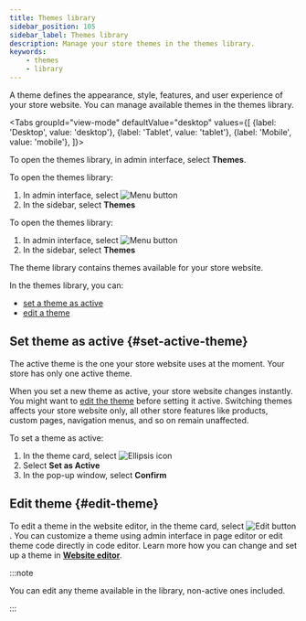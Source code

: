 ```yaml
---
title: Themes library
sidebar_position: 105
sidebar_label: Themes library
description: Manage your store themes in the themes library.
keywords:
    - themes
    - library
---
```



A theme defines the appearance, style, features, and user experience of your store website. You can manage available themes in the themes library.

<Tabs
  groupId="view-mode"
  defaultValue="desktop"
  values={[
    {label: 'Desktop', value: 'desktop'},
    {label: 'Tablet', value: 'tablet'},
    {label: 'Mobile', value: 'mobile'},
  ]}>
<TabItem value="desktop">

To open the themes library, in admin interface, select **Themes**.

</TabItem>

<TabItem value="tablet">

To open the themes library:
1. In admin interface, select <Image src="/img/hamburger-menu-button.png" alt="Menu button" width={20} height={20} />
2. In the sidebar, select **Themes**

</TabItem>

<TabItem value="mobile">

To open the themes library:
1. In admin interface, select <Image src="/img/hamburger-menu-button.png" alt="Menu button" width={20} height={20} />
2. In the sidebar, select **Themes**

</TabItem>
</Tabs>

The theme library contains themes available for your store website.
<!-- How to add a theme in library -->

In the themes library, you can:
* [set a theme as active](#set-active-theme)
* [edit a theme](#edit-theme)
<!-- * [preview a theme](#preview-theme) -->
<!-- * [upload your custom theme](#upload-theme) -->
<!-- * [duplicate a theme](#duplicate-theme) -->
<!-- * [delete a theme](#delete-theme) -->

## Set theme as active {#set-active-theme}

The active theme is the one your store website uses at the moment. Your store has only one active theme. 

When you set a new theme as active, your store website changes instantly. You might want to [edit the theme](#edit-theme) before setting it active. Switching themes affects your store website only, all other store features like products, custom pages, navigation menus, and so on remain unaffected.

To set a theme as active:
1. In the theme card, select <Image src="/img/ellipsis-icon.png" alt="Ellipsis icon" width={20} height={20} />
2. Select **Set as Active**
3. In the pop-up window, select **Confirm**


## Edit theme {#edit-theme}

To edit a theme in the website editor, in the theme card, select <Image src="/img/edit-button.png" alt="Edit button" width={20} height={20} />. You can customize a theme using admin interface in page editor or edit theme code directly in code editor. Learn more how you can change and set up a theme in [**Website editor**](../website-editor/website-editor.mdx).

:::note

You can edit any theme available in the library, non-active ones included. 

:::

<!-- ## Preview theme {#preview-theme} -->
<!-- ## Reset theme settings {#reset-theme} -->
<!-- ## Upload theme {#upload-theme} -->
<!-- ## Duplicate theme {#duplicate-theme} -->
<!-- ## Delete theme {#delete-theme} -->
